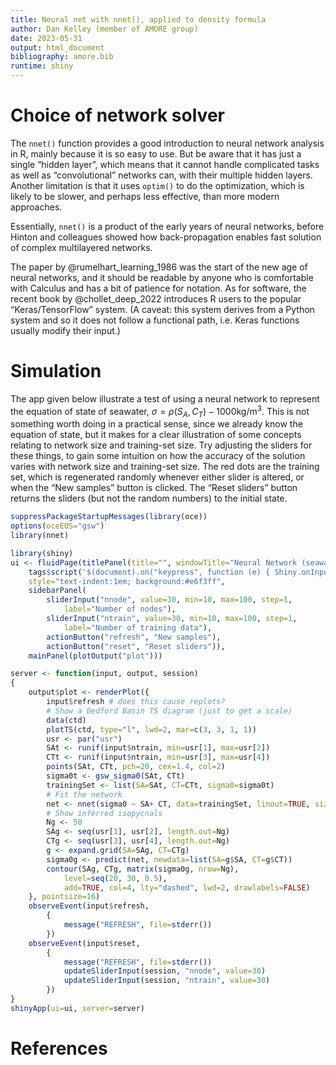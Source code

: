 ```yaml
---
title: Neural net with nnet(), applied to density formula
author: Dan Kelley (member of AMORE group)
date: 2023-05-31
output: html_document
bibliography: amore.bib
runtime: shiny
---
```


# Choice of network solver

The `nnet()` function provides a good introduction to neural network analysis in
R, mainly because it is so easy to use.  But be aware that it has just a single
"hidden layer", which means that it cannot handle complicated tasks as well as
"convolutional" networks can, with their multiple hidden layers.  Another
limitation is that it uses `optim()` to do the optimization, which is likely to
be slower, and perhaps less effective, than more modern approaches.

Essentially, `nnet()` is a product of the early years of neural networks, before
Hinton and colleagues showed how back-propagation enables fast solution of
complex multilayered networks.

The paper by @rumelhart_learning_1986 was the start of the new age of neural
networks, and it should be readable by anyone who is comfortable with Calculus
and has a bit of patience for notation. As for software, the recent book by
@chollet_deep_2022 introduces R users to the popular "Keras/TensorFlow" system.
(A caveat: this system derives from a Python system and so it does not follow a
functional path, i.e. Keras functions usually modify their input.)

# Simulation

The app given below illustrate a test of using a neural network to represent the
equation of state of seawater, $\sigma=\rho(S_A, C_T)-1000$kg/m$^3$.  This is
not something worth doing in a practical sense, since we already know the
equation of state, but it makes for a clear illustration of some concepts
relating to network size and training-set size. Try adjusting the sliders for
these things, to gain some intuition on how the accuracy of the solution varies
with network size and training-set size.  The red dots are the training set,
which is regenerated randomly whenever either slider is altered, or when the
"New samples" button is clicked.  The "Reset sliders" button returns the sliders
(but not the random numbers) to the initial state.


```r
suppressPackageStartupMessages(library(oce))
options(oceEOS="gsw")
library(nnet)

library(shiny)
ui <- fluidPage(titlePanel(title="", windowTitle="Neural Network (seawater density)"),
    tags$script('$(document).on("keypress", function (e) { Shiny.onInputChange("keypress", e.which); Shiny.onInputChange("keypressTrigger", Math.random()); });'),
    style="text-indent:1em; background:#e6f3ff",
    sidebarPanel(
        sliderInput("nnode", value=30, min=10, max=100, step=1,
            label="Number of nodes"),
        sliderInput("ntrain", value=30, min=10, max=100, step=1,
            label="Number of training data"),
        actionButton("refresh", "New samples"),
        actionButton("reset", "Reset sliders")),
    mainPanel(plotOutput("plot")))

server <- function(input, output, session)
{
    output$plot <- renderPlot({
        input$refresh # does this cause replots?
        # Show a Bedford Basin TS diagram (just to get a scale)
        data(ctd)
        plotTS(ctd, type="l", lwd=2, mar=c(3, 3, 1, 1))
        usr <- par("usr")
        SAt <- runif(input$ntrain, min=usr[1], max=usr[2])
        CTt <- runif(input$ntrain, min=usr[3], max=usr[4])
        points(SAt, CTt, pch=20, cex=1.4, col=2)
        sigma0t <- gsw_sigma0(SAt, CTt)
        trainingSet <- list(SA=SAt, CT=CTt, sigma0=sigma0t)
        # Fit the network
        net <- nnet(sigma0 ~ SA+ CT, data=trainingSet, linout=TRUE, size=input$nnode)
        # Show inferred isopycnals
        Ng <- 50
        SAg <- seq(usr[1], usr[2], length.out=Ng)
        CTg <- seq(usr[3], usr[4], length.out=Ng)
        g <- expand.grid(SA=SAg, CT=CTg)
        sigma0g <- predict(net, newdata=list(SA=g$SA, CT=g$CT))
        contour(SAg, CTg, matrix(sigma0g, nrow=Ng),
            level=seq(20, 30, 0.5),
            add=TRUE, col=4, lty="dashed", lwd=2, drawlabels=FALSE)
    }, pointsize=16)
    observeEvent(input$refresh,
        {
            message("REFRESH", file=stderr())
        })
    observeEvent(input$reset,
        {
            message("REFRESH", file=stderr())
            updateSliderInput(session, "nnode", value=30)
            updateSliderInput(session, "ntrain", value=30)
        })
}
shinyApp(ui=ui, server=server)
```

# References
